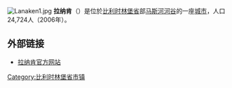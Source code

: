 {{Unreferenced|time=2018-08-17T13:04:45+00:00}}
[[File:Lanaken1.jpg|thumb]]
'''拉纳肯'''（{{lang-nl|Lanaken}}）是位於[[比利时|比利时]][[林堡省_(比利时)|林堡省]]部[[马斯河|马斯河]][[河谷|河谷]]的一座[[城市|城市]]，人口24,724人（2006年）。

==外部链接==
*[http://www.lanaken.be/ 拉纳肯官方网站] {{Wayback|url=http://www.lanaken.be/ |date=20210125193017 }}

{{比利时林堡省市区}}

{{DEFAULTSORT:Lanaken}}
{{Belgium-geo-stub}}

[[Category:比利时林堡省市镇|Category:比利时林堡省市镇]]